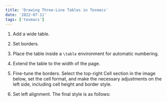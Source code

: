 ```yaml
---
title: 'Drawing Three-Line Tables in Texmacs'
date: '2022-07-11'
tags: ['texmacs']
---
```


1. Add a wide table.
2. Set borders.
3. Place the table inside a `\table` environment for automatic numbering.
4. Extend the table to the width of the page.
    <CustomImage src="https://raw.githubusercontent.com/kang-theo/next.js-blogposts/main/images/Texmacs-three-line-table/Untitled.png" alt="" />
    
5. Fine-tune the borders. Select the top-right Cell section in the image below, set the cell format, and make the necessary adjustments on the left side, including cell height and border style.
    <CustomImage src="https://raw.githubusercontent.com/kang-theo/next.js-blogposts/main/images/Texmacs-three-line-table/iShot_2022-06-12_16.07.27.png" alt="" />
    
6. Set left alignment. The final style is as follows:

<CustomImage src="https://raw.githubusercontent.com/kang-theo/next.js-blogposts/main/images/Texmacs-three-line-table/Untitled%201.png" alt="" />

<CustomImage src="https://raw.githubusercontent.com/kang-theo/next.js-blogposts/main/images/Texmacs-three-line-table/Untitled%202.png" alt="" />
